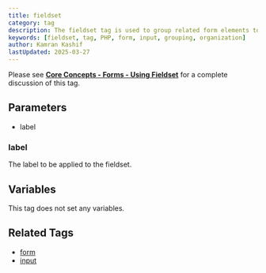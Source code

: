 ```yaml
---
title: fieldset
category: tag
description: The fieldset tag is used to group related form elements together, providing a visual and structural organization to forms.
keywords: [fieldset, tag, PHP, form, input, grouping, organization]
author: Kamran Kashif
lastUpdated: 2025-03-27
---
```


Please see [**Core Concepts - Forms - Using Fieldset**](../../concepts/forms.html#using-fieldset) for a complete discussion of this tag.

## Parameters

- label

### label

The label to be applied to the fieldset.

## Variables

This tag does not set any variables.

## Related Tags

- [form](../form.html)
- [input](../input.html)
